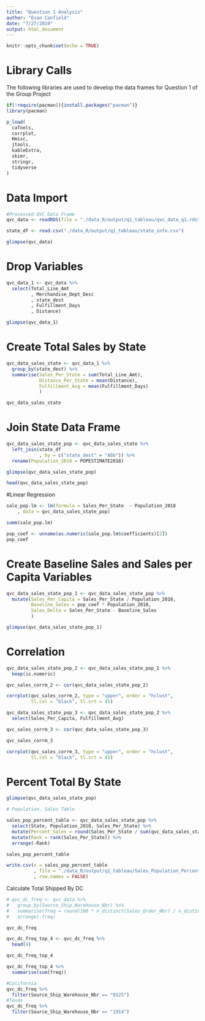 ```yaml
---
title: "Question 1 Analysis"
author: "Evan Canfield"
date: "7/27/2019"
output: html_document
---
```


```r
knitr::opts_chunk$set(echo = TRUE)
```

# Library Calls

The following libraries are used to develop the data frames for Question 1 of the Group Project

```r
if(!require(pacman)){install.packages("pacman")}
library(pacman)

p_load(  
  caTools,
  corrplot,
  Hmisc, 
  jtools,
  kableExtra,
  skimr,
  stringr,
  tidyverse
)
```

# Data Import
```r
#Processed QVC Data Frame
qvc_data <- readRDS(file = "./data_R/output/q1_tableau/qvc_data_q1.rds")

state_df <- read.csv("./data_R/output/q1_tableau/state_info.csv")
```

```r
glimpse(qvc_data)
```

# Drop Variables
```r
qvc_data_1 <- qvc_data %>% 
  select(Total_Line_Amt
         , Merchandise_Dept_Desc
         , state_dest
         , Fulfillment_Days
         , Distance)
```

```r
glimpse(qvc_data_1)
```

# Create Total Sales by State
```r
qvc_data_sales_state <- qvc_data_1 %>% 
  group_by(state_dest) %>% 
  summarise(Sales_Per_State = sum(Total_Line_Amt),
            Distance_Per_State = mean(Distance),
            Fulfillment_Avg = mean(Fulfillment_Days)
            )

qvc_data_sales_state
```

# Join State Data Frame
```r
qvc_data_sales_state_pop <- qvc_data_sales_state %>% 
  left_join(state_df
            , by = c("state_dest" = "Abb")) %>% 
  rename(Population_2018 = POPESTIMATE2018)

glimpse(qvc_data_sales_state_pop)

head(qvc_data_sales_state_pop)
```


#Linear Regression
```r
sale_pop.lm <- lm(formula = Sales_Per_State  ~ Population_2018
    , data = qvc_data_sales_state_pop)

summ(sale_pop.lm)

pop_coef <- unname(as.numeric(sale_pop.lm$coefficients)[2])
pop_coef
```

# Create Baseline Sales and Sales per Capita Variables
```r
qvc_data_sales_state_pop_1 <- qvc_data_sales_state_pop %>% 
  mutate(Sales_Per_Capita = Sales_Per_State / Population_2018,
         Baseline_Sales = pop_coef * Population_2018,
         Sales_Delta = Sales_Per_State - Baseline_Sales
         )

glimpse(qvc_data_sales_state_pop_1)
```

# Correlation
```r
qvc_data_sales_state_pop_2 <- qvc_data_sales_state_pop_1 %>% 
  keep(is.numeric)

qvc_sales_corrm_2 <- cor(qvc_data_sales_state_pop_2)

corrplot(qvc_sales_corrm_2, type = "upper", order = "hclust", 
         tl.col = "black", tl.srt = 45)

qvc_data_sales_state_pop_3 <- qvc_data_sales_state_pop_2 %>% 
  select(Sales_Per_Capita, Fulfillment_Avg)

qvc_sales_corrm_3 <- cor(qvc_data_sales_state_pop_3)

qvc_sales_corrm_3

corrplot(qvc_sales_corrm_3, type = "upper", order = "hclust", 
         tl.col = "black", tl.srt = 45)

```

# Percent Total By State
```r
glimpse(qvc_data_sales_state_pop)
```

```r
# Population, Sales Table

sales_pop_percent_table <- qvc_data_sales_state_pop %>% 
  select(State, Population_2018, Sales_Per_State) %>% 
  mutate(Percent_Sales = round(Sales_Per_State / sum(qvc_data_sales_state_pop$Sales_Per_State) * 100, 2)) %>% 
  mutate(Rank = rank(Sales_Per_State)) %>% 
  arrange(-Rank)

sales_pop_percent_table

write.csv(x = sales_pop_percent_table
          , file = "./data_R/output/q1_tableau/Sales_Population_Percent_By_State.csv"
          , row.names = FALSE)
```

Calculate Total Shipped By DC
```r
# qvc_dc_freq <- qvc_data %>% 
#   group_by(Source_Ship_Warehouse_Nbr) %>% 
#   summarise(freq = round(100 * n_distinct(Sales_Order_Nbr) / n_distinct(qvc_data$Sales_Order_Nbr), 2)) %>% 
#   arrange(-freq)

qvc_dc_freq

qvc_dc_freq_top_4 <- qvc_dc_freq %>% 
  head(4)

qvc_dc_freq_top_4

qvc_dc_freq_top_4 %>% 
  summarise(sum(freq))

#California
qvc_dc_freq %>%
  filter(Source_Ship_Warehouse_Nbr == "0125")
#Texas
qvc_dc_freq %>%
  filter(Source_Ship_Warehouse_Nbr == "1914")

```

